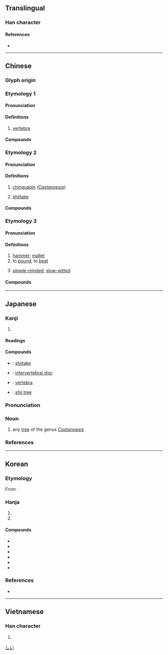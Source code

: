 {{character info}}
==Translingual==

===Han character===
{{Han char|rn=75|rad=木|as=08|sn=12|four=40914|canj=DOG|ids=⿰木隹}}

====References====
* {{Han ref|kx=0536.110|dkj=15024|dj=0924.010|hdz=21233.100|uh=690E|ud=26894|bh=B4D5|bd=46293}}

----

==Chinese==
{{zh-forms}}

===Glyph origin===
{{Han etym}}

===Etymology 1===

====Pronunciation====
{{zh-pron
|m=zhuī
|c=zeoi1
|mn=chui
|cat=n
}}

====Definitions====
{{zh-hanzi}}

# [[vertebra]]

====Compounds====
{{zh-der|回椎|尾椎骨|尾椎|椎骨|脊椎|腰椎神經|脊椎骨|胸椎|腰椎穿刺|腰椎|頸椎|脊椎動物|椎子|椎間板|圓椎|椎孔|椎間盤}}

===Etymology 2===

====Pronunciation====
{{zh-pron
|m=zhuī
|c=zeoi1
|cat=n
}}

====Definitions====
{{zh-hanzi}}

# [[chinquapin]] (''[[Castanopsis]]'')
# {{rfv-sense|zh}} [[shiitake]]

====Compounds====
{{zh-der|椎茸}}

===Etymology 3===
{{rfe|zh|What relation is there between [[錘]], [[槌]], [[鎚]], and [[椎]]?}}

====Pronunciation====
{{zh-pron
|m=chuí,zhuī
|c=ceoi4
|mc=y
|oc=y
|ma=
|cat=n,v,a
}}

====Definitions====
{{zh-hanzi}}

# [[hammer]]; [[mallet]]
# to [[pound]]; to [[beat]]
# {{lb|zh|archaic}} [[simple-minded]]; [[slow-witted]]

====Compounds====
{{zh-der|椎心蝕骨|泣血椎心|椎心|椎心泣血|剝膚椎髓|博浪飛椎|椎拍輐斷|椎棒|椎埋|椎床倒枕|椎髻|椎魯|椎秦|椎牛饗士|鏈椎|椎輪大輅|打熱椎|椎輪}}

{{zh-cat|Beech family plants}}

----

==Japanese==

===Kanji===
{{ja-kanji|grade=|rs=木08}}

# {{rfdef|ja|sort=木08}}

====Readings====
{{ja-readings
|goon=すい, ずい<づい
|kanon=すい, つい<つい
|kun=つち-, う-つ, しい-<しひ-
}}

====Compounds====
{{der-top|Compounds}}
* {{ja-r|椎%茸|しい%たけ}}: [[shiitake]]
* {{ja-r|椎%間%板|つい%かん%ばん}}: [[intervertebral disc]]
* {{ja-r|椎%骨|つい%こつ}}: [[vertebra]]
* {{ja-r|円%椎|つぶら%じい}}: [[shii tree]]
{{der-bottom}}

{{wikipedia|lang=ja}}
{{ja-kanjitab|しい|yomi=k}}

===Pronunciation===
{{ja-pron|yomi=k|しい|acc=1|acc_ref=DJR,NHK}}

===Noun===
{{ja-noun|しい|シイ|hhira=しひ}}

# any [[tree]] of the genus ''[[Castanopsis]]''

===References===
<references/>

[[Category:ja:Beech family plants|しい]]

----

==Korean==

===Etymology===
From {{der|ko|ltc|-}} {{ltc-l|椎}}. {{hanja-hunmong|퇴|thwoy|器皿}}

===Hanja===
{{ko-hanja-search}}
{{ko-hanja|몽치|추}}

# {{hanja form of|추|[[mallet]]}}
# {{hanja form of|추|{{lb|ko|anatomy}} [[spine]]}}

====Compounds====
{{der-top3|Compounds}}
* {{ko-l|척추|脊椎}}
* {{ko-l|경추|頸椎}}
* {{ko-l|추골|椎骨}}
* {{ko-l|요추|腰椎}}
* {{ko-l|미추|尾椎}}
* {{ko-l|흉추|胸椎}}
{{der-bottom}}

===References===
* {{R:hanjadoc|5110}}

----

==Vietnamese==

===Han character===
{{vi-readings|reading=chòi, choi, chuỳ, dùi, truy, chuy|rs=木08}}

# {{rfdef|vi|sort=木08}}